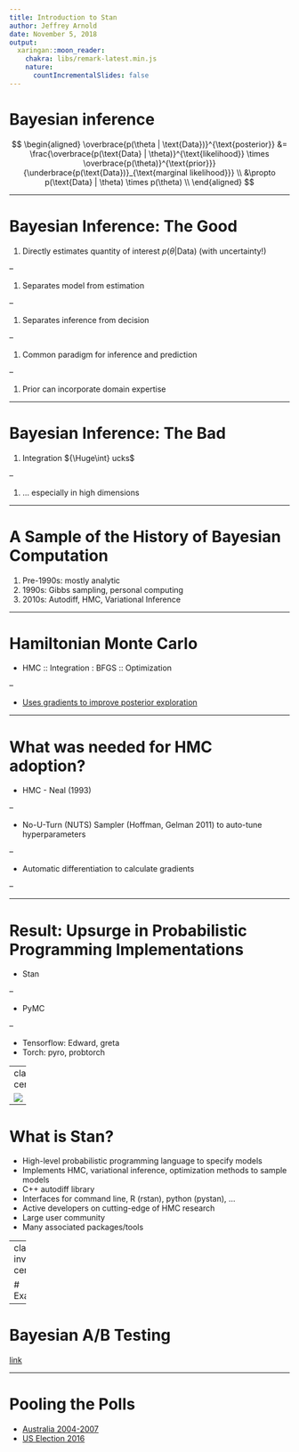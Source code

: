 ```yaml
---
title: Introduction to Stan
author: Jeffrey Arnold
date: November 5, 2018
output:
  xaringan::moon_reader:
    chakra: libs/remark-latest.min.js
    nature: 
      countIncrementalSlides: false
---
```


# Bayesian inference

$$
\begin{aligned}
\overbrace{p(\theta | \text{Data})}^{\text{posterior}} &= \frac{\overbrace{p(\text{Data} | \theta)}^{\text{likelihood}} \times \overbrace{p(\theta)}^{\text{prior}}}{\underbrace{p(\text{Data})}_{\text{marginal likelihood}}} \\
&\propto p(\text{Data} | \theta) \times p(\theta) \\
\end{aligned}
$$

---

# Bayesian Inference: The Good

1.  Directly estimates quantity of interest $p(\theta | \text{Data})$ (with uncertainty!)

--

1.  Separates model from estimation

--

1.  Separates inference from decision

--

1.  Common paradigm for inference and prediction

--

1.  Prior can incorporate domain expertise

---

# Bayesian Inference: The Bad

1.  Integration ${\Huge\int} ucks$

--

1.  ... especially in high dimensions

---

# A Sample of the History of Bayesian Computation

1.  Pre-1990s: mostly analytic
1.  1990s: Gibbs sampling, personal computing
1.  2010s: Autodiff, HMC, Variational Inference

---

# Hamiltonian Monte Carlo

-   HMC :: Integration : BFGS :: Optimization

--

-   [Uses gradients to improve posterior exploration](https://chi-feng.github.io/mcmc-demo/app.html#HamiltonianMC,banana)

---

# What was needed for HMC adoption?

-   HMC - Neal (1993) 

--

-   No-U-Turn (NUTS) Sampler (Hoffman, Gelman 2011) to auto-tune hyperparameters

--

-   Automatic differentiation to calculate gradients

--

---

# Result: Upsurge in Probabilistic Programming Implementations

-   Stan

--

-   PyMC

--

-   Tensorflow: Edward, greta
-   Torch: pyro, probtorch

---
class: center

![](logo_name.png)

---

# What is Stan? 

-   High-level probabilistic programming language to specify models
-   Implements HMC, variational inference, optimization methods to sample models
-   C++ autodiff library
-   Interfaces for command line, R (rstan), python (pystan), ...
-   Active developers on cutting-edge of HMC research
-   Large user community
-   Many associated packages/tools

---
class: inverse, center

# Examples

---

# Bayesian A/B Testing

[link](./abtest.html)

---

# Pooling the Polls

-  [Australia 2004-2007](https://jrnold.github.io/bugs-examples-in-stan/campaign.html)
-  [US Election 2016](https://github.com/UW-CSSS-564/us-election-2016)
